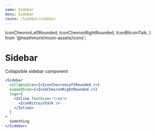 ```yaml
---
name: Sidebar
menu: Sidebar
route: /Sidebar/sidebar
---
```


  IconChevronLeftRounded,
  IconChevronRightRounded,
  IconBitcoinTalk,
} from '@heathmont/moon-assets/icons';

# Sidebar

Collapsible sidebar component

```jsx react-live
<Sidebar
  collapseIcon={<IconChevronLeftRounded />}
  expandIcon={<IconChevronRightRounded />}
  logo={
    <Inline fontSize="2rem">
      <IconBitcoinTalk />
    </Inline>
  }
>
  Something
</Sidebar>
```
